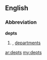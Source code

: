 ==English==

===Abbreviation===
'''depts'''

# {{plural of|dept}}, [[departments]]

[[ar:depts]]
[[my:depts]]